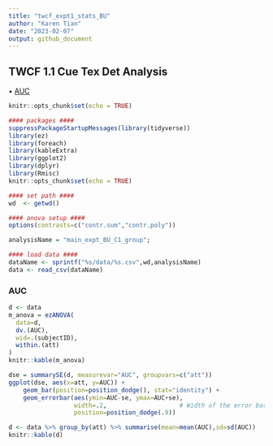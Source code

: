 ```yaml
---
title: "twcf_expt1_stats_BU"
author: "Karen Tian"
date: "2023-02-07"
output: github_document
---
```


## TWCF 1.1 Cue Tex Det Analysis
• [AUC](#AUC)

```r
knitr::opts_chunk$set(echo = TRUE)

#### packages #### 
suppressPackageStartupMessages(library(tidyverse))
library(ez)
library(foreach)
library(kableExtra)
library(ggplot2)
library(dplyr)
library(Rmisc)
knitr::opts_chunk$set(echo = TRUE)

#### set path #### 
wd  <- getwd()

#### anova setup #### 
options(contrasts=c("contr.sum","contr.poly"))

analysisName = "main_expt_BU_C1_group";

#### load data ####
dataName <- sprintf("%s/data/%s.csv",wd,analysisName)
data <- read_csv(dataName)
```

### AUC
```r
d <- data
m_anova = ezANOVA(
  data=d,
  dv.(AUC),
  wid=.(subjectID),
  within.(att)
)
knitr::kable(m_anova)

dse = summarySE(d, measurevar="AUC", groupvars=c("att"))
ggplot(dse, aes(x=att, y=AUC)) + 
    geom_bar(position=position_dodge(), stat="identity") +
    geom_errorbar(aes(ymin=AUC-se, ymax=AUC+se),
                  width=.2,                    # Width of the error bars
                  position=position_dodge(.9))

d <- data %>% group_by(att) %>% summarise(mean=mean(AUC),sd=sd(AUC))
knitr::kable(d)
```

